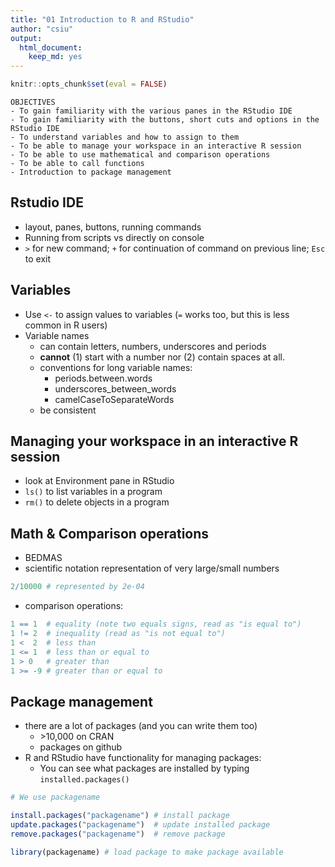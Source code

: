 ```yaml
---
title: "01 Introduction to R and RStudio"
author: "csiu"
output:
  html_document:
    keep_md: yes
---
```


```r
knitr::opts_chunk$set(eval = FALSE)
```

```
OBJECTIVES
- To gain familiarity with the various panes in the RStudio IDE
- To gain familiarity with the buttons, short cuts and options in the RStudio IDE
- To understand variables and how to assign to them
- To be able to manage your workspace in an interactive R session
- To be able to use mathematical and comparison operations
- To be able to call functions
- Introduction to package management
```

## Rstudio IDE

- layout, panes, buttons, running commands
- Running from scripts vs directly on console
- `>` for new command; `+` for continuation of command on previous line; `Esc` to exit

## Variables

- Use `<-` to assign values to variables (`=` works too, but this is less common in R users)
- Variable names
    - can contain letters, numbers, underscores and periods
    - **cannot** (1) start with a number nor (2) contain spaces at all.
    - conventions for long variable names:
        - periods.between.words
        - underscores_between_words
        - camelCaseToSeparateWords
    - be consistent

## Managing your workspace in an interactive R session

- look at Environment pane in RStudio
- `ls()` to list variables in a program
- `rm()` to delete objects in a program

## Math & Comparison operations

- BEDMAS
- scientific notation representation of very large/small numbers

```r
2/10000 # represented by 2e-04
```

- comparison operations:

```r
1 == 1  # equality (note two equals signs, read as "is equal to")
1 != 2  # inequality (read as "is not equal to")
1 <  2  # less than
1 <= 1  # less than or equal to
1 > 0   # greater than
1 >= -9 # greater than or equal to
```

## Package management

- there are a lot of packages (and you can write them too)
    - \>10,000 on CRAN
    - packages on github
- R and RStudio have functionality for managing packages:
    - You can see what packages are installed by typing `installed.packages()`

```r
# We use packagename

install.packages("packagename") # install package
update.packages("packagename")  # update installed package
remove.packages("packagename")  # remove package

library(packagename) # load package to make package available
```
